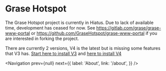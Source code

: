 # Grase Hotspot

The Grase Hotspot project is currently in Hiatus. Due to lack of available time, development has ceased for now. See <https://gitlab.com/grase/grase-www-portal> or <https://github.com/GraseHotspot/grase-www-portal> if you are interested in forking the project.

There are currently 2 versions, V4 is the latest but is missing some features that V3 has. [Start here to install V3](/documentation/installation) and [here to install V4](/documentation/v4-nightly-builds)


<Navigation
  prev={null}
  next={{
    label: 'About',
    link: '/about',
  }}
/>